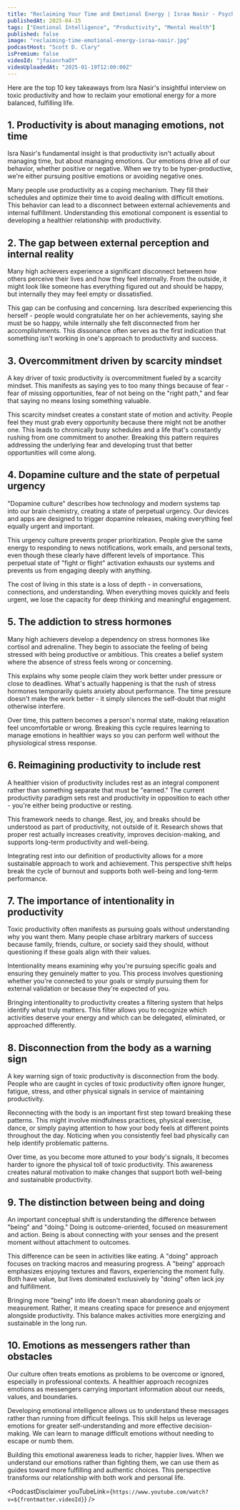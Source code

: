 ```yaml
---
title: "Reclaiming Your Time and Emotional Energy | Israa Nasir - Psychotherapist, Speaker & Entrepreneur"
publishedAt: 2025-04-15
tags: ["Emotional Intelligence", "Productivity", "Mental Health"]
published: false
image: "reclaiming-time-emotional-energy-israa-nasir.jpg"
podcastHost: "Scott D. Clary"
isPremium: false
videoId: "jfaionrhaOY"
videoUploadedAt: "2025-01-19T12:00:00Z"
---
```



<PodcastSummaryPageLayout frontmatter={frontmatter}>

Here are the top 10 key takeaways from Isra Nasir's insightful interview on toxic productivity and how to reclaim your emotional energy for a more balanced, fulfilling life.

## 1. Productivity is about managing emotions, not time

Isra Nasir's fundamental insight is that productivity isn't actually about managing time, but about managing emotions. Our emotions drive all of our behavior, whether positive or negative. When we try to be hyper-productive, we're either pursuing positive emotions or avoiding negative ones.

Many people use productivity as a coping mechanism. They fill their schedules and optimize their time to avoid dealing with difficult emotions. This behavior can lead to a disconnect between external achievements and internal fulfillment. Understanding this emotional component is essential to developing a healthier relationship with productivity.

## 2. The gap between external perception and internal reality

Many high achievers experience a significant disconnect between how others perceive their lives and how they feel internally. From the outside, it might look like someone has everything figured out and should be happy, but internally they may feel empty or dissatisfied.

This gap can be confusing and concerning. Isra described experiencing this herself - people would congratulate her on her achievements, saying she must be so happy, while internally she felt disconnected from her accomplishments. This dissonance often serves as the first indication that something isn't working in one's approach to productivity and success.

## 3. Overcommitment driven by scarcity mindset

A key driver of toxic productivity is overcommitment fueled by a scarcity mindset. This manifests as saying yes to too many things because of fear - fear of missing opportunities, fear of not being on the "right path," and fear that saying no means losing something valuable.

This scarcity mindset creates a constant state of motion and activity. People feel they must grab every opportunity because there might not be another one. This leads to chronically busy schedules and a life that's constantly rushing from one commitment to another. Breaking this pattern requires addressing the underlying fear and developing trust that better opportunities will come along.

## 4. Dopamine culture and the state of perpetual urgency

"Dopamine culture" describes how technology and modern systems tap into our brain chemistry, creating a state of perpetual urgency. Our devices and apps are designed to trigger dopamine releases, making everything feel equally urgent and important.

This urgency culture prevents proper prioritization. People give the same energy to responding to news notifications, work emails, and personal texts, even though these clearly have different levels of importance. This perpetual state of "fight or flight" activation exhausts our systems and prevents us from engaging deeply with anything.

The cost of living in this state is a loss of depth - in conversations, connections, and understanding. When everything moves quickly and feels urgent, we lose the capacity for deep thinking and meaningful engagement.

## 5. The addiction to stress hormones

Many high achievers develop a dependency on stress hormones like cortisol and adrenaline. They begin to associate the feeling of being stressed with being productive or ambitious. This creates a belief system where the absence of stress feels wrong or concerning.

This explains why some people claim they work better under pressure or close to deadlines. What's actually happening is that the rush of stress hormones temporarily quiets anxiety about performance. The time pressure doesn't make the work better - it simply silences the self-doubt that might otherwise interfere.

Over time, this pattern becomes a person's normal state, making relaxation feel uncomfortable or wrong. Breaking this cycle requires learning to manage emotions in healthier ways so you can perform well without the physiological stress response.

## 6. Reimagining productivity to include rest

A healthier vision of productivity includes rest as an integral component rather than something separate that must be "earned." The current productivity paradigm sets rest and productivity in opposition to each other - you're either being productive or resting.

This framework needs to change. Rest, joy, and breaks should be understood as part of productivity, not outside of it. Research shows that proper rest actually increases creativity, improves decision-making, and supports long-term productivity and well-being.

Integrating rest into our definition of productivity allows for a more sustainable approach to work and achievement. This perspective shift helps break the cycle of burnout and supports both well-being and long-term performance.

## 7. The importance of intentionality in productivity

Toxic productivity often manifests as pursuing goals without understanding why you want them. Many people chase arbitrary markers of success because family, friends, culture, or society said they should, without questioning if these goals align with their values.

Intentionality means examining why you're pursuing specific goals and ensuring they genuinely matter to you. This process involves questioning whether you're connected to your goals or simply pursuing them for external validation or because they're expected of you.

Bringing intentionality to productivity creates a filtering system that helps identify what truly matters. This filter allows you to recognize which activities deserve your energy and which can be delegated, eliminated, or approached differently.

## 8. Disconnection from the body as a warning sign

A key warning sign of toxic productivity is disconnection from the body. People who are caught in cycles of toxic productivity often ignore hunger, fatigue, stress, and other physical signals in service of maintaining productivity.

Reconnecting with the body is an important first step toward breaking these patterns. This might involve mindfulness practices, physical exercise, dance, or simply paying attention to how your body feels at different points throughout the day. Noticing when you consistently feel bad physically can help identify problematic patterns.

Over time, as you become more attuned to your body's signals, it becomes harder to ignore the physical toll of toxic productivity. This awareness creates natural motivation to make changes that support both well-being and sustainable productivity.

## 9. The distinction between being and doing

An important conceptual shift is understanding the difference between "being" and "doing." Doing is outcome-oriented, focused on measurement and action. Being is about connecting with your senses and the present moment without attachment to outcomes.

This difference can be seen in activities like eating. A "doing" approach focuses on tracking macros and measuring progress. A "being" approach emphasizes enjoying textures and flavors, experiencing the moment fully. Both have value, but lives dominated exclusively by "doing" often lack joy and fulfillment.

Bringing more "being" into life doesn't mean abandoning goals or measurement. Rather, it means creating space for presence and enjoyment alongside productivity. This balance makes activities more energizing and sustainable in the long run.

## 10. Emotions as messengers rather than obstacles

Our culture often treats emotions as problems to be overcome or ignored, especially in professional contexts. A healthier approach recognizes emotions as messengers carrying important information about our needs, values, and boundaries.

Developing emotional intelligence allows us to understand these messages rather than running from difficult feelings. This skill helps us leverage emotions for greater self-understanding and more effective decision-making. We can learn to manage difficult emotions without needing to escape or numb them.

Building this emotional awareness leads to richer, happier lives. When we understand our emotions rather than fighting them, we can use them as guides toward more fulfilling and authentic choices. This perspective transforms our relationship with both work and personal life.

<PodcastDisclaimer
  youTubeLink={`https://www.youtube.com/watch?v=${frontmatter.videoId}`}
/>

</PodcastSummaryPageLayout>
